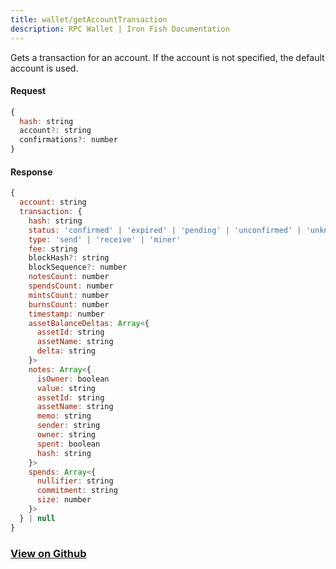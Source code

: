 ```yaml
---
title: wallet/getAccountTransaction
description: RPC Wallet | Iron Fish Documentation
---
```


Gets a transaction for an account. If the account is not specified, the default account is used.

#### Request

```js
{
  hash: string
  account?: string
  confirmations?: number
}
```

#### Response

```js
{
  account: string
  transaction: {
    hash: string
    status: 'confirmed' | 'expired' | 'pending' | 'unconfirmed' | 'unknown'
    type: 'send' | 'receive' | 'miner'
    fee: string
    blockHash?: string
    blockSequence?: number
    notesCount: number
    spendsCount: number
    mintsCount: number
    burnsCount: number
    timestamp: number
    assetBalanceDeltas: Array<{
      assetId: string
      assetName: string
      delta: string
    }>
    notes: Array<{
      isOwner: boolean
      value: string
      assetId: string
      assetName: string
      memo: string
      sender: string
      owner: string
      spent: boolean
      hash: string
    }>
    spends: Array<{
      nullifier: string
      commitment: string
      size: number
    }>
  } | null
}
```

### [View on Github](https://github.com/iron-fish/ironfish/blob/master/ironfish/src/rpc/routes/wallet/getTransactions.ts)
